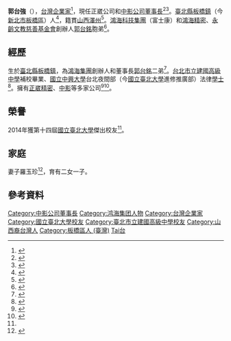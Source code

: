 {{autobiography|time=2014-05-19T04:03:37+00:00}}
{{Infobox Person
| 姓名 = 郭台強
| 類型 = 
| 圖片 = 「馬達矽谷X智慧物聯」桃園市政府—台灣區電機電子工業同業公會合作備忘錄 鄭市長：推動馬達矽谷計畫，成為工業研發和轉型助力.jpg
| 圖片尺寸 = 
| 圖片簡介 =
| 外文名 = 
| 外文 =
| 英文名 = 
| 羅馬拼音 =
| 綽號 = 
| 國籍 = {{ROC}}
| 政黨 = {{NONP}}
| 出生日期 ={{birth date and age|1953|6|16}} 
| birth_place = {{ROC|臺灣省}}[[臺北縣|臺北縣]][[板橋區_(台灣)|板橋鎮]]（今[[新北市|新北市]][[板橋區_(新北市)|板橋區]]）
| 逝世日期 =
| 逝世地點 =
| 職業 = 正崴公司董事長<br>[[中影公司|中影公司]]董事長<br/>
| 語言 = [[國語|國語]]、[[台语|台语]]
| 教育程度 = [[國立中興大學法商學院|國立中興大學法商學院]]（今[[國立臺北大學|國立臺北大學]]）法律[[學士|學士]]
| 親屬 = [[郭台銘|郭台銘]]（兄）<br />郭台成（弟，已殁）
| 父母 = 郭齡瑞（父）<br />初永真（母）
| 配偶 = 羅玉珍
| 子女 = 2女1子 
}}

'''郭台強'''（{{bd|1953年|6月16日|catIdx=G}}），[[台灣|台灣]][[企業家|企業家]]<ref>{{cite web |title=第 14屆 - 傑出校友：郭台強 |url=https://www.ntpu.edu.tw/ntpuhistory/Alumni/alumni-more.php?id=277 |website=國立臺北大學校史館 |accessdate=2021-02-06}}</ref>，現任正崴公司和[[中影公司|中影公司]][[董事長|董事長]]<ref>{{cite news |author1=陳柔蓁 |title=5G時代美中爭霸 正崴郭台強：主要配合歐美市場 |url=https://ec.ltn.com.tw/article/breakingnews/3203008 |accessdate=2021-02-06 |work=自由時報 |date=2020-06-19 |archive-date=2021-02-13 |archive-url=https://web.archive.org/web/20210213053739/https://ec.ltn.com.tw/article/breakingnews/3203008 |dead-url=no }}</ref><ref>{{cite news |author1=溫于德 |title=三中案開庭傳郭台強作證 釐清中影股權交易過程 |url=https://news.ltn.com.tw/news/politics/breakingnews/3428478 |accessdate=2021-02-06 |work=自由時報 |date=2021-02-01 |archive-date=2021-02-08 |archive-url=https://web.archive.org/web/20210208064753/https://news.ltn.com.tw/news/politics/breakingnews/3428478 |dead-url=no }}</ref>。[[臺北縣|臺北縣]][[板橋區_(新北市)|板橋鎮]]（今[[新北市|新北市]][[板橋區_(新北市)|板橋區]]）人<ref>{{cite news |author1=蔡晉宇、丘采薇 |title=小時就有神明罩？郭靠媽祖 朱有關公 韓國瑜險闖淡水河 |url=https://theme.udn.com/theme/story/6773/3855758 |accessdate=2021-02-06 |work=聯合報 |date=2019-06-06 |archive-date=2020-10-01 |archive-url=https://web.archive.org/web/20201001074952/https://theme.udn.com/theme/story/6773/3855758 |dead-url=no }}</ref>，籍貫[[山西|山西]][[澤州|澤州]]<ref>{{cite news |author1=野島剛 |title=日本記者山西現場直擊郭台銘老家 |url=https://www.wealth.com.tw/home/articles/637 |accessdate=2021-02-06 |work=財信雜誌社 |date=2013-02-06 |archive-date=2019-12-13 |archive-url=https://web.archive.org/web/20191213183902/https://www.wealth.com.tw/home/articles/637 |dead-url=no }}</ref>。[[鴻海科技集團|鴻海科技集團]]（富士康）和[[鴻海精密|鴻海精密]]、[[永齡文教慈善基金會|永齡文教慈善基金會]]創辦人[[郭台銘|郭台銘]]胞弟<ref>{{cite news |author1=譚淑珍 |title=郭台強：哥哥郭台銘不選了！ |url=https://www.chinatimes.com/realtimenews/20190916004191-260407?chdtv |accessdate=2021-02-06 |work=中時新聞網 |date=2019-09-16 |archive-date=2019-12-18 |archive-url=https://web.archive.org/web/20191218002757/https://www.chinatimes.com/realtimenews/20190916004191-260407?chdtv |dead-url=no }}</ref>。

==經歷==
生於[[臺北縣|臺北縣]][[板橋區_(新北市)|板橋鎮]]，為[[鴻海集團|鴻海集團]]創辦人和董事長[[郭台銘|郭台銘]]二弟<ref>{{cite news |author1=姚惠茹 |title=郭台銘憶當年創業艱辛　45年老照片首度曝光 |url=https://finance.ettoday.net/news/1460694 |accessdate=2021-02-06 |work=ETtoday財經雲 |date=2019-06-05}}</ref>。[[台北市立建國高級中學|台北市立建國高級中學]]補校畢業、[[國立中興大學|國立中興大學]]台北夜間部（今[[國立臺北大學|國立臺北大學]]進修推廣部）法律[[學士|學士]]<ref name="臺北大學校友郭台強">{{cite web |title=臺北大學校友郭台強介紹 |url=http://www.ustpa.org.tw/View.Asp?id=23 |website=臺北聯大校友聯合會 |accessdate=2021-02-06 |archive-date=2019-06-18 |archive-url=https://web.archive.org/web/20190618040120/http://www.ustpa.org.tw/View.Asp?id=23 |dead-url=no }}</ref>。擁有[[正崴精密|正崴精密]]、[[中影公司|中影]]等多家公司<ref>{{cite news |author1=陳怡慈 |title=正崴攻綠能 三壽險力挺 |url=https://udn.com/news/story/7239/4848144 |accessdate=2021-02-06 |work=經濟日報 |date=2020-09-10}}</ref><ref>{{cite news |author1=林俊宏 |title=原來蔡正元對中影做了這些事　激怒郭台強 |url=https://www.mirrormedia.mg/story/20170717inv003/ |accessdate=2021-02-06 |work=鏡週刊 |date=2017-07-17}}</ref>。

==榮譽==
2014年獲第十四屆[[國立臺北大學|國立臺北大學]]傑出校友<ref name="臺北大學校友郭台強"></ref>。

==家庭==
妻子羅玉珍<ref>{{cite news |author1=林偉信 |title=未出售華夏大樓 郭台強妻遭索賠24億元 |url=https://www.chinatimes.com/realtimenews/20190410001999-260402?chdtv |accessdate=2021-02-06 |work=中時新聞網 |date=2019-04-10}}</ref>，育有二女一子。

== 參考資料 ==
{{Reflist|2}}

{{start box}}
{{s-before|[[林麗珍|林麗珍]]}}
{{s-title|[[中影公司|中影股份有限公司]]董事長|2009年2月17日─}}
{{s-none|現任}}
{{end box}}

{{鴻海科技集團}}
{{台北電影獎電影產業獎}}
{{DEFAULTSORT:Guo郭}}
{{Portal bar|臺灣|經濟|企業|人物}}
[[Category:中影公司董事長|Category:中影公司董事長]]
[[Category:鸿海集团人物|Category:鸿海集团人物]]
[[Category:台灣企業家|Category:台灣企業家]]
[[Category:國立臺北大學校友|Category:國立臺北大學校友]]
[[Category:臺北市立建國高級中學校友|Category:臺北市立建國高級中學校友]]
[[Category:山西裔台灣人|Category:山西裔台灣人]]
[[Category:板橋區人_(臺灣)|Category:板橋區人 (臺灣)]]
[[Category:郭姓|Tai台]]